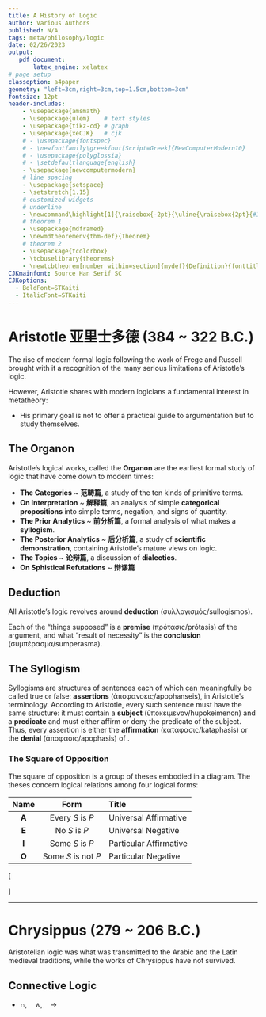 ```yaml
---
title: A History of Logic
author: Various Authors
published: N/A
tags: meta/philosophy/logic
date: 02/26/2023
output:
   pdf_document:
       latex_engine: xelatex
# page setup
classoption: a4paper
geometry: "left=3cm,right=3cm,top=1.5cm,bottom=3cm"
fontsize: 12pt
header-includes: 
    - \usepackage{amsmath}
    - \usepackage{ulem}    # text styles
    - \usepackage{tikz-cd} # graph
    - \usepackage{xeCJK}   # cjk
    # - \usepackage{fontspec}
    # - \newfontfamily\greekfont[Script=Greek]{NewComputerModern10}
    # - \usepackage{polyglossia}
    # - \setdefaultlanguage{english}
    - \usepackage{newcomputermodern}
    # line spacing
    - \usepackage{setspace}
    - \setstretch{1.15}
    # customized widgets
    # underline
    - \newcommand\highlight[1]{\raisebox{-2pt}{\uline{\raisebox{2pt}{#1}}}}
    # theorem 1
    - \usepackage{mdframed}
    - \newmdtheoremenv{thm-def}{Theorem}
    # theorem 2
    - \usepackage{tcolorbox}
    - \tcbuselibrary{theorems}
    - \newtcbtheorem[number within=section]{mydef}{Definition}{fonttitle=\bfseries}{th}
CJKmainfont: Source Han Serif SC
CJKoptions:
  - BoldFont=STKaiti
  - ItalicFont=STKaiti
---
```


\tableofcontents

# Aristotle 亚里士多德 (384 ~ 322 B.C.)

The rise of modern formal logic following the work of Frege and Russell brought with it a recognition of the many serious limitations of Aristotle’s logic.

However, Aristotle shares with modern logicians a fundamental interest in metatheory:

- His primary goal is not to offer a practical guide to argumentation but to study \highlight{the properties of inferential systems} themselves.

## The Organon

Aristotle's logical works, called the **Organon** are the earliest formal study of logic that have come down to modern times:

- **The Categories** ~ **范畴篇**, a study of the ten kinds of primitive terms.
- **On Interpretation** ~ **解释篇**, an analysis of simple **categorical propositions** into simple terms, negation, and signs of quantity.
- **The Prior Analytics** ~ **前分析篇**, a formal analysis of what makes a **syllogism**.
- **The Posterior Analytics** ~ **后分析篇**, a study of **scientific demonstration**, containing Aristotle's mature views on logic.
- **The Topics** ~ **论辩篇**, a discussion of **dialectics**.
- **On Sphistical Refutations** ~ **辩谬篇**

## Deduction

All Aristotle's logic revolves around **deduction** (συλλογισμός/sullogismos).

\begin{mydef*}{Deduction}
    A deduction is \textbf{speech} (λόγος/logos) in which, certain things having been supposed, something different from those supposed results of necessity because of their being so. (\textit{Prior Analytics} I.2, 24b19-20)
\end{mydef*}

Each of the "things supposed" is a **premise** (πρότασις/prótasis) of the argument, and what "result of necessity" is the **conclusion** (συμπέρασμα/sumperasma).


## The Syllogism

Syllogisms are structures of sentences each of which can meaningfully be called true or false: **assertions** (ἀποφανσεις/apophanseis), in Aristotle’s terminology. According to Aristotle, every such sentence must have the same structure: it must contain a **subject** (ὑποκειμενον/hupokeimenon) and a **predicate** and must either affirm or deny the predicate of the subject. Thus, every assertion is either the **affirmation** (καταφασις/kataphasis) or the **denial** (ἀποφασις/apophasis) of \highlight{a single predicate of a single subject}.

### The Square of Opposition

The square of opposition is a group of theses embodied in a diagram.
The theses concern logical relations among four logical forms:

|Name|Form|Title|
|:--:|:--:|:----|
|**A**|Every $S$ is $P$|Universal Affirmative|
|**E**|No $S$ is $P$|Universal Negative|
|**I**|Some $S$ is $P$|Particular Affirmative|
|**O**|Some $S$ is not $P$|Particular Negative|

\[\begin{tikzcd}
	{\text{Every S is P}} & {\textbf{A}} &&&& {\textbf{E}} & {\text{No S is P}} \\
	\\
	&&& {\text{contradictories}} \\
	\\
	{\text{Some S is P}} & {\textbf{I}} &&&& {\textbf{O}} & {\text{Some S is not P}}
	\arrow[no head, from=1-2, to=3-4]
	\arrow[no head, from=3-4, to=1-6]
	\arrow["{\text{subalterns}}"{description}, from=1-2, to=5-2]
	\arrow["{\text{subalterns}}"{description}, from=1-6, to=5-6]
	\arrow["{\text{subcontraries}}"{description}, no head, from=5-2, to=5-6]
	\arrow[no head, from=5-2, to=3-4]
	\arrow[no head, from=5-6, to=3-4]
	\arrow["{\text{contraries}}"{description}, no head, from=1-2, to=1-6]
\end{tikzcd}\]

---

# Chrysippus (279 ~ 206 B.C.)

Aristotelian logic was what was transmitted to the Arabic and the Latin medieval traditions, while the works of Chrysippus have not survived.

## Connective Logic

* $\cap, \quad \wedge, \quad \rightarrow$


